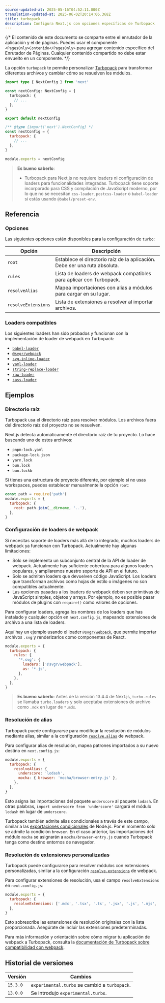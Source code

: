 ```yaml
---
source-updated-at: 2025-05-16T04:52:11.000Z
translation-updated-at: 2025-06-02T20:14:06.368Z
title: turbopack
description: Configura Next.js con opciones específicas de Turbopack
---
```


{/* El contenido de este documento se comparte entre el enrutador de la aplicación y el de páginas. Puedes usar el componente `<PagesOnly>Contenido</PagesOnly>` para agregar contenido específico del Enrutador de Páginas. Cualquier contenido compartido no debe estar envuelto en un componente. */}

La opción `turbopack` te permite personalizar [Turbopack](/docs/app/api-reference/turbopack) para transformar diferentes archivos y cambiar cómo se resuelven los módulos.

```ts filename="next.config.ts" switcher
import type { NextConfig } from 'next'

const nextConfig: NextConfig = {
  turbopack: {
    // ...
  },
}

export default nextConfig
```

```js filename="next.config.js" switcher
/** @type {import('next').NextConfig} */
const nextConfig = {
  turbopack: {
    // ...
  },
}

module.exports = nextConfig
```

> **Es bueno saberlo**:
>
> - Turbopack para Next.js no requiere loaders ni configuración de loaders para funcionalidades integradas. Turbopack tiene soporte incorporado para CSS y compilación de JavaScript moderno, por lo que no se necesitan `css-loader`, `postcss-loader` o `babel-loader` si estás usando `@babel/preset-env`.

## Referencia

### Opciones

Las siguientes opciones están disponibles para la configuración de `turbo`:

| Opción              | Descripción                                                                 |
| ------------------- | --------------------------------------------------------------------------- |
| `root`              | Establece el directorio raíz de la aplicación. Debe ser una ruta absoluta.  |
| `rules`             | Lista de loaders de webpack compatibles para aplicar con Turbopack.         |
| `resolveAlias`      | Mapea importaciones con alias a módulos para cargar en su lugar.            |
| `resolveExtensions` | Lista de extensiones a resolver al importar archivos.                       |

### Loaders compatibles

Los siguientes loaders han sido probados y funcionan con la implementación de loader de webpack en Turbopack:

- [`babel-loader`](https://www.npmjs.com/package/babel-loader)
- [`@svgr/webpack`](https://www.npmjs.com/package/@svgr/webpack)
- [`svg-inline-loader`](https://www.npmjs.com/package/svg-inline-loader)
- [`yaml-loader`](https://www.npmjs.com/package/yaml-loader)
- [`string-replace-loader`](https://www.npmjs.com/package/string-replace-loader)
- [`raw-loader`](https://www.npmjs.com/package/raw-loader)
- [`sass-loader`](https://www.npmjs.com/package/sass-loader)

## Ejemplos

### Directorio raíz

Turbopack usa el directorio raíz para resolver módulos. Los archivos fuera del directorio raíz del proyecto no se resuelven.

Next.js detecta automáticamente el directorio raíz de tu proyecto. Lo hace buscando uno de estos archivos:

- `pnpm-lock.yaml`
- `package-lock.json`
- `yarn.lock`
- `bun.lock`
- `bun.lockb`

Si tienes una estructura de proyecto diferente, por ejemplo si no usas workspaces, puedes establecer manualmente la opción `root`:

```js filename="next.config.js"
const path = require('path')
module.exports = {
  turbopack: {
    root: path.join(__dirname, '..'),
  },
}
```

### Configuración de loaders de webpack

Si necesitas soporte de loaders más allá de lo integrado, muchos loaders de webpack ya funcionan con Turbopack. Actualmente hay algunas limitaciones:

- Solo se implementa un subconjunto central de la API de loader de webpack. Actualmente hay suficiente cobertura para algunos loaders populares, y ampliaremos nuestro soporte de API en el futuro.
- Solo se admiten loaders que devuelven código JavaScript. Los loaders que transforman archivos como hojas de estilo o imágenes no son compatibles actualmente.
- Las opciones pasadas a los loaders de webpack deben ser primitivas de JavaScript simples, objetos y arrays. Por ejemplo, no es posible pasar módulos de plugins con `require()` como valores de opciones.

Para configurar loaders, agrega los nombres de los loaders que has instalado y cualquier opción en `next.config.js`, mapeando extensiones de archivo a una lista de loaders.

Aquí hay un ejemplo usando el loader [`@svgr/webpack`](https://www.npmjs.com/package/@svgr/webpack), que permite importar archivos `.svg` y renderizarlos como componentes de React.

```js filename="next.config.js"
module.exports = {
  turbopack: {
    rules: {
      '*.svg': {
        loaders: ['@svgr/webpack'],
        as: '*.js',
      },
    },
  },
}
```

> **Es bueno saberlo**: Antes de la versión 13.4.4 de Next.js, `turbo.rules` se llamaba `turbo.loaders` y solo aceptaba extensiones de archivo como `.mdx` en lugar de `*.mdx`.

### Resolución de alias

Turbopack puede configurarse para modificar la resolución de módulos mediante alias, similar a la configuración [`resolve.alias`](https://webpack.js.org/configuration/resolve/#resolvealias) de webpack.

Para configurar alias de resolución, mapea patrones importados a su nuevo destino en `next.config.js`:

```js filename="next.config.js"
module.exports = {
  turbopack: {
    resolveAlias: {
      underscore: 'lodash',
      mocha: { browser: 'mocha/browser-entry.js' },
    },
  },
}
```

Esto asigna las importaciones del paquete `underscore` al paquete `lodash`. En otras palabras, `import underscore from 'underscore'` cargará el módulo `lodash` en lugar de `underscore`.

Turbopack también admite alias condicionales a través de este campo, similar a las [exportaciones condicionales](https://nodejs.org/docs/latest-v18.x/api/packages.html#conditional-exports) de Node.js. Por el momento solo se admite la condición `browser`. En el caso anterior, las importaciones del módulo `mocha` se asignarán a `mocha/browser-entry.js` cuando Turbopack tenga como destino entornos de navegador.

### Resolución de extensiones personalizadas

Turbopack puede configurarse para resolver módulos con extensiones personalizadas, similar a la configuración [`resolve.extensions`](https://webpack.js.org/configuration/resolve/#resolveextensions) de webpack.

Para configurar extensiones de resolución, usa el campo `resolveExtensions` en `next.config.js`:

```js filename="next.config.js"
module.exports = {
  turbopack: {
    resolveExtensions: ['.mdx', '.tsx', '.ts', '.jsx', '.js', '.mjs', '.json'],
  },
}
```

Esto sobrescribe las extensiones de resolución originales con la lista proporcionada. Asegúrate de incluir las extensiones predeterminadas.

Para más información y orientación sobre cómo migrar tu aplicación de webpack a Turbopack, consulta la [documentación de Turbopack sobre compatibilidad con webpack](https://turbo.build/pack/docs/migrating-from-webpack).

## Historial de versiones

| Versión  | Cambios                                         |
| -------- | ----------------------------------------------- |
| `15.3.0` | `experimental.turbo` se cambió a `turbopack`.   |
| `13.0.0` | Se introdujo `experimental.turbo`.              |
